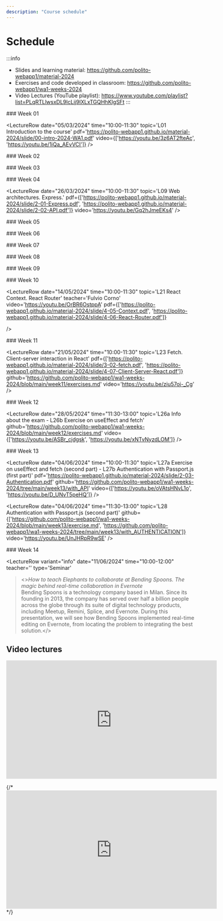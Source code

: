 ```yaml
---
description: "Course schedule"
---
```




# Schedule

:::info
- Slides and learning material: https://github.com/polito-webapp1/material-2024
- Exercises and code developed in classroom: https://github.com/polito-webapp1/wa1-weeks-2024
- Video Lectures (YouTube playlist): https://www.youtube.com/playlist?list=PLqRTLlwsxDL9lcLij9lXLxTGQHhKIgSFt
:::

<LectureTable defaultTeacher="Fulvio Corno" defaultType="Lecture" showMaterial={true} language='EN'>

<LectureDivider>
### Week 01
</LectureDivider>


<LectureRow
    date="05/03/2024" time="10:00-11:30"
    topic='L01 Introduction to the course'
    pdf='https://polito-webapp1.github.io/material-2024/slide/00-intro-2024-WA1.pdf'
    video={['https://youtu.be/3z6AT2fteAc', 'https://youtu.be/1iQa_AEvVCI']}
/>

<LectureRow
    date="05/03/2024" time="11:30-13:00"
    topic='L02 Introduction to JavaScript'
    pdf='https://polito-webapp1.github.io/material-2024/slide/1-01-javascript-basics.pdf'
    video='https://youtu.be/8mxDWg3O0-M'
/>

<LectureRow
    date="07/03/2024" time="08:30-10:00"
    topic='L03 JavaScript Exercises on Arrays and Strings'
    type='Exercise'
    github='https://github.com/polito-webapp1/wa1-weeks-2024/blob/main/week01/exercises.md'
    video='https://youtu.be/xFfRqY85RQc'
/>

<LectureRow
    date="07/03/2024" time="10:00-11:30"
    topic='L04 JavaScript Objects and Functions'
    pdf='https://polito-webapp1.github.io/material-2024/slide/1-02-javascript-objects-functions.pdf'
    video='https://youtu.be/YpjdzeCe8sw'
/>

<LectureRow
    topic='Week 01 exercises'
    github='https://github.com/polito-webapp1/wa1-weeks-2024/tree/main/week01'
    teacher='' type=''
/>

<LectureDivider>
### Week 02
</LectureDivider>

<LectureRow
    date="12/03/2024" time="10:00-11:30"
    topic='L05 Constructor Functions. Callbacks. Exercise 3.'
    github='https://github.com/polito-webapp1/wa1-weeks-2024/blob/main/week02/exercise%203.md'
    video='https://youtu.be/uupGl6dcZJo'
/>  

<LectureRow
    date="12/03/2024" time="11:30-13:00"
    topic='L06 Functional programming. Exercise 3.'
    pdf='https://polito-webapp1.github.io/material-2024/slide/1-03-javascript-async-programming.pdf'
    video='https://youtu.be/xFSsudR-Buc'
/>

<LectureRow
    date="14/03/2024" time=""
    type='Lab'
    topic='Overall labs specification'
    teacher=''
    pdf='https://polito-webapp1.github.io/lab-2024/00-overall-labs-specification/overall-labs-specification.pdf'
/>

<LectureRow
    date="14/03/2024" time="08:30-10:00"
    type='Lab'
    topic='Lab 01 - Group 1'
    teacher='Juan Pablo Sáenz'
    pdf='https://polito-webapp1.github.io/lab-2024/lab01-node/lab01-getting-started-node.pdf'
    github='https://github.com/polito-webapp1/lab-2024/tree/main/lab01-node'
/>

<LectureRow
    date="14/03/2024" time="10:00-11:30"
    type='Lab'
    topic='Lab 01 - Group 2'
    teacher='Juan Pablo Sáenz'
    pdf='https://polito-webapp1.github.io/lab-2024/lab01-node/lab01-getting-started-node.pdf'
    github='https://github.com/polito-webapp1/lab-2024/tree/main/lab01-node'
/>

<LectureRow
    date="14/03/2024" time="10:00-11:30"
    type='Lab'
    topic='Lab 01 - Group 3'
    teacher='Luca Pezzolla'
    pdf='https://polito-webapp1.github.io/lab-2024/lab01-node/lab01-getting-started-node.pdf'
    github='https://github.com/polito-webapp1/lab-2024/tree/main/lab01-node'
/>

<LectureRow
    topic='Week 02 exercises'
    teacher='' type=''
    github='https://github.com/polito-webapp1/wa1-weeks-2024/tree/main/week02'
/>

<LectureDivider>
### Week 03
</LectureDivider>

<LectureRow
    date="19/03/2024" time="10:00-11:30"
    topic='L07 JavaScript Asynchronous Programming. Interfacing with SQLite.'
    video='https://youtu.be/lPbGHkCgSuQ'
/>

<LectureRow
    date="19/03/2024" time="11:30-13:00"
    topic='L08 Promises. Exercise on Asynchronous Programming.'
    github='https://github.com/polito-webapp1/wa1-weeks-2024/blob/main/week03/exercise%204.md'
    video='https://youtu.be/0cI_KmgfIRo'
/>

<LectureRow
    date="21/03/2024" time="08:30-10:00"
    type='Lab'
    topic='Lab 02 - Group 1'
    teacher='Juan Pablo Sáenz'
    pdf='https://polito-webapp1.github.io/lab-2024/lab02-node-database/lab02-node-database.pdf'
    github='https://github.com/polito-webapp1/lab-2024/tree/main/lab02-node-database'
/>

<LectureRow
    date="21/03/2024" time="10:00-11:30"
    type='Lab'
    topic='Lab 02 - Group 2'
    teacher='Juan Pablo Sáenz'
    pdf='https://polito-webapp1.github.io/lab-2024/lab02-node-database/lab02-node-database.pdf'
    github='https://github.com/polito-webapp1/lab-2024/tree/main/lab02-node-database'
/>

<LectureRow
    date="12/03/2024" time="10:00-11:30"
    type='Lab'
    topic='Lab 02 - Group 3'
    teacher='Luca Pezzolla'
    pdf='https://polito-webapp1.github.io/lab-2024/lab02-node-database/lab02-node-database.pdf'
    github='https://github.com/polito-webapp1/lab-2024/tree/main/lab02-node-database'
/>

<LectureRow
    topic='Week 03 exercises'
    teacher='' type=''
    github='https://github.com/polito-webapp1/wa1-weeks-2024/tree/main/week03'
/>

<LectureDivider>
### Week 04
</LectureDivider>

<LectureRow
    date="26/03/2024" time="10:00-11:30"
    topic='L09 Web architectures. Express.'
    pdf={['https://polito-webapp1.github.io/material-2024/slide/2-01-Express.pdf', 'https://polito-webapp1.github.io/material-2024/slide/2-02-API.pdf']}
    video='https://youtu.be/Gq2hJmeEKs4'
/>

<LectureRow
    date="26/03/2024" time="11:30-13:00"
    topic='L10 HTTP APIs. Exercise on API design.'
    github='https://github.com/polito-webapp1/wa1-weeks-2024/tree/main/week04'
    video='https://youtu.be/MMiuBLZsMco'
/>

<LectureRow
    type="🐰" teacher="" variant="info"
    topic='Easter Vacations'
/>

<LectureRow
    date="04/04/2024" time="08:30-10:00"
    type='Lab'
    topic='Lab 03 - Group 1'
    teacher='Juan Pablo Sáenz'
    pdf='https://polito-webapp1.github.io/lab-2024/lab03-express/lab03-express.pdf'
    github='https://github.com/polito-webapp1/lab-2024/tree/main/lab03-express'
/>

<LectureRow
    date="04/04/2024" time="10:00-11:30"
    type='Lab'
    topic='Lab 03 - Group 2'
    teacher='Juan Pablo Sáenz'
    pdf='https://polito-webapp1.github.io/lab-2024/lab03-express/lab03-express.pdf'
    github='https://github.com/polito-webapp1/lab-2024/tree/main/lab03-express'
/>

<LectureRow
    date="04/04/2024" time="10:00-11:30"
    type='Lab'
    topic='Lab 03 - Group 3'
    teacher='Luca Pezzolla'
    pdf='https://polito-webapp1.github.io/lab-2024/lab03-express/lab03-express.pdf'
    github='https://github.com/polito-webapp1/lab-2024/tree/main/lab03-express'
/>

<LectureRow
    topic='Week 04 exercises'
    teacher='' type=''
    github='https://github.com/polito-webapp1/wa1-weeks-2024/tree/main/week04'
/>

<LectureDivider>
### Week 05
</LectureDivider>

<LectureRow
    date="09/04/2024" time=""
    type='Reading'
    topic='HTML and CSS'
    pdf='https://polito-webapp1.github.io/material-2024/readings/3-0-reading-html-css.pdf'
/>


<LectureRow
    date="09/04/2024" time="10:00-11:30"
    topic='L11 Exercise on HTML, CSS and Bootstrap'
    type='Exercise'
    github='https://github.com/polito-webapp1/wa1-weeks-2024/blob/main/week05/exercise%206.md'
    video='https://youtu.be/4nEUaNJnUjg'
/>

<LectureRow
    date="09/04/2024" time="11:30-13:00"
    topic='L12 Javascript in the browser'
    pdf='https://polito-webapp1.github.io/material-2024/slide/3-01-JS-browser.pdf'
    video='https://youtu.be/m64hXq2JQ58'
/>

<LectureRow
    date="11/04/2024" time="08:30-10:00"
    type='Lab'
    topic='Lab 04 - Group 1'
    teacher='Juan Pablo Sáenz'
    pdf='https://polito-webapp1.github.io/lab-2024/lab04-html-css/lab04-html-css.pdf'
    github='https://github.com/polito-webapp1/lab-2024/tree/main/lab04-html-css'
/>

<LectureRow
    date="11/04/2024" time="10:00-11:30"
    type='Lab'
    topic='Lab 04 - Group 2'
    teacher='Juan Pablo Sáenz'
    pdf='https://polito-webapp1.github.io/lab-2024/lab04-html-css/lab04-html-css.pdf'
    github='https://github.com/polito-webapp1/lab-2024/tree/main/lab04-html-css'
/>

<LectureRow
    date="11/04/2024" time="10:00-11:30"
    type='Lab'
    topic='Lab 04 - Group 3'
    teacher='Luca Pezzolla'
    pdf='https://polito-webapp1.github.io/lab-2024/lab04-html-css/lab04-html-css.pdf'
    github='https://github.com/polito-webapp1/lab-2024/tree/main/lab04-html-css'
/>

<LectureDivider>
### Week 06
</LectureDivider>

<LectureRow
    date="16/04/2024" time="10:00-11:30"
    topic='L13 Exercise on Javascript in the browser'
    type='Exercise'
    github='https://github.com/polito-webapp1/wa1-weeks-2024/blob/main/week06/exercise%207.md'
    video='https://youtu.be/yyEpDI3jP-w'
/>

<LectureRow
    date="16/04/2024" time="11:30-13:00"
    topic='L14 Exercise on async/await and POST APIs'
    video='https://youtu.be/Ie3K5OW3iUk'
/>

<LectureRow
    date="18/04/2024" time="08:30-10:00"
    type='Lab'
    topic='Lab 05 - Group 1'
    teacher='Juan Pablo Sáenz'
    pdf='https://polito-webapp1.github.io/lab-2024/lab05-js-browser/lab05-js-browser.pdf'
    github='https://github.com/polito-webapp1/lab-2024/tree/main/lab05-js-browser'
/>

<LectureRow
    date="18/04/2024" time="10:00-11:30"
    type='Lab'
    topic='Lab 05 - Group 2'
    teacher='Juan Pablo Sáenz'
    pdf='https://polito-webapp1.github.io/lab-2024/lab05-js-browser/lab05-js-browser.pdf'
    github='https://github.com/polito-webapp1/lab-2024/tree/main/lab05-js-browser'
/>

<LectureRow
    date="18/04/2024" time="10:00-11:30"
    type='Lab'
    topic='Lab 05 - Group 3 -- THIS WEEK GROUP 3 IS MERGED WITH GROUP 2 (In Room R2B)'
    teacher='Juan Pablo Sáenz'
    pdf='https://polito-webapp1.github.io/lab-2024/lab05-js-browser/lab05-js-browser.pdf'
    github='https://github.com/polito-webapp1/lab-2024/tree/main/lab05-js-browser'
/>

<LectureDivider>
### Week 07
</LectureDivider>

<LectureRow
    date="23/04/2024" time="10:00-11:30"
    topic='L15 Introduction to React'
    pdf='https://polito-webapp1.github.io/material-2024/slide/4-01-React-intro.pdf'
    teacher='Juan Pablo Sáenz'
    video='https://youtu.be/CuvfevT1YV4'
/>

<LectureRow
    date="23/04/2024" time="11:30-13:00"
    topic='L16 JSX, Components, props - Exercise'
    pdf='https://polito-webapp1.github.io/material-2024/slide/4-02-Elements-and-JSX.pdf'
    github='https://github.com/polito-webapp1/wa1-weeks-2024/blob/main/week07/react-qa'
    teacher='Juan Pablo Sáenz'
/>

<LectureRow
    date="25/04/2024" time=""
    type="🌴" teacher="" variant="info"
    topic='Vacations'
/>

<LectureDivider>
### Week 08
</LectureDivider>


<LectureRow
    date="30/04/2024" time="10:00-11:30"
    topic='L17 React Components and State'
    pdf='https://polito-webapp1.github.io/material-2024/slide/4-03-Components-and-state.pdf'
    github='https://github.com/polito-webapp1/wa1-weeks-2024/blob/main/week08/exercise%209.md'
    video='https://youtu.be/AIx89lYhsF4'
/>

<LectureRow
    date="30/04/2024" time="11:30-13:00"
    topic='L18 Exercise on React State. Forms in React.'
    pdf='https://polito-webapp1.github.io/material-2024/slide/4-04-Forms.pdf'
    github='https://github.com/polito-webapp1/wa1-weeks-2024/tree/main/week08/react-qa'
    video='https://youtu.be/hc7LhRScBs0'
/>


<LectureRow
    date="02/05/2024" time="08:30-10:00"
    type='Lab'
    topic='Lab 06 - Group 1'
    teacher='Juan Pablo Sáenz'
    pdf='https://polito-webapp1.github.io/lab-2024/lab06-react/lab06-getting-started-react.pdf'
    github='https://github.com/polito-webapp1/lab-2024/tree/main/lab06-react'
/>

<LectureRow
    date="02/05/2024" time="10:00-11:30"
    type='Lab'
    topic='Lab 06 - Group 2'
    teacher='Juan Pablo Sáenz'
    pdf='https://polito-webapp1.github.io/lab-2024/lab06-react/lab06-getting-started-react.pdf'
    github='https://github.com/polito-webapp1/lab-2024/tree/main/lab06-react'
/>

<LectureRow
    date="02/05/2024" time="10:00-11:30"
    type='Lab'
    topic='Lab 06 - Group 3'
    teacher='Luca Pezzolla'
    pdf='https://polito-webapp1.github.io/lab-2024/lab06-react/lab06-getting-started-react.pdf'
    github='https://github.com/polito-webapp1/lab-2024/tree/main/lab06-react'
/>

<LectureDivider>
### Week 09
</LectureDivider>

<LectureRow
    date="07/05/2024" time="10:00-11:30"
    topic='L19 React Forms and State Exercise (part I)'
    github='https://github.com/polito-webapp1/wa1-weeks-2024/blob/main/week09/react-qa'
    teacher='Juan Pablo Sáenz'
    video='https://youtu.be/StYvn3XKuK8'
/>

<LectureRow
    date="07/05/2024" time="11:30-13:00"
    topic='L20 React Forms and State Exercise (part II)'
    github='https://github.com/polito-webapp1/wa1-weeks-2024/blob/main/week09/react-qa'
    teacher='Juan Pablo Sáenz'
    video='https://youtu.be/xr8A2l3DDlk'
/>

<LectureRow
    date="09/05/2024" time="08:30-10:00"
    type='Lab'
    topic='Lab 07 - Group 1'
    teacher='Juan Pablo Sáenz'
    pdf='https://polito-webapp1.github.io/lab-2024/lab07-forms/lab07-forms.pdf'
    github='https://github.com/polito-webapp1/lab-2024/tree/main/lab07-forms'
/>

<LectureRow
    date="09/05/2024" time="10:00-11:30"
    type='Lab'
    topic='Lab 07 - Group 2 and Group 3'
    teacher='Juan Pablo Sáenz'
    pdf='https://polito-webapp1.github.io/lab-2024/lab07-forms/lab07-forms.pdf'
    github='https://github.com/polito-webapp1/lab-2024/tree/main/lab07-forms'
/>


<LectureDivider>
### Week 10
</LectureDivider>

<LectureRow
    date="14/05/2024" time="10:00-11:30"
    topic='L21 React Context. React Router'
    teacher='Fulvio Corno'
    video='https://youtu.be/OrBR6OstppA'
    pdf={['https://polito-webapp1.github.io/material-2024/slide/4-05-Context.pdf', 'https://polito-webapp1.github.io/material-2024/slide/4-06-React-Router.pdf']}

/>

<LectureRow
    date="14/05/2024" time="11:30-13:00"
    topic='L22 Exercise on React Router'
    github='https://github.com/polito-webapp1/wa1-weeks-2024/blob/main/week10/exercise%2011.md'
    video='https://youtu.be/zGAl1cQiNCI'
    teacher='Fulvio Corno'
/>

<LectureRow
    date="16/05/2024" time="08:30-10:00"
    type='Lab'
    topic='Lab 08 - Group 1'
    teacher='Juan Pablo Sáenz'
    pdf='https://polito-webapp1.github.io/lab-2024/lab08-routes/lab08-routes.pdf'
    github='https://github.com/polito-webapp1/lab-2024/tree/main/lab08-routes'
/>

<LectureRow
    date="16/05/2024" time="10:00-11:30"
    type='Lab'
    topic='Lab 08 - Group 2 and Group 3'
    teacher='Juan Pablo Sáenz'
    pdf='https://polito-webapp1.github.io/lab-2024/lab08-routes/lab08-routes.pdf'
    github='https://github.com/polito-webapp1/lab-2024/tree/main/lab08-routes'
/>


<LectureDivider>
### Week 11
</LectureDivider>

<LectureRow
    date="21/05/2024" time="10:00-11:30"
    topic='L23 Fetch. Client-server interaction in React'
    pdf={['https://polito-webapp1.github.io/material-2024/slide/3-02-fetch.pdf', 'https://polito-webapp1.github.io/material-2024/slide/4-07-Client-Server-React.pdf']}
    github='https://github.com/polito-webapp1/wa1-weeks-2024/blob/main/week11/exercises.md'
    video='https://youtu.be/ziu57oj-_Cg'
/>

<LectureRow
    date="21/05/2024" time="11:30-13:00"
    topic='L24 useEffect and React lifecycle'
    pdf='https://polito-webapp1.github.io/material-2024/slide/4-08-LifeCycle.pdf'
    video='https://youtu.be/OzcEZFqgAB8'
/>

<LectureRow
    date="23/05/2024" time="08:30-10:00"
    type='Lab'
    topic='Lab 09 - Group 1'
    teacher='Juan Pablo Sáenz'
    pdf='https://polito-webapp1.github.io/lab-2024/lab09-client-server-I/lab09-API-1.pdf'
    github='https://github.com/polito-webapp1/lab-2024/tree/main/lab09-client-server-I'
/>

<LectureRow
    date="23/05/2024" time="10:00-11:30"
    type='Lab'
    topic='Lab 09 - Group 2 and Group 3'
    teacher='Juan Pablo Sáenz'
    pdf='https://polito-webapp1.github.io/lab-2024/lab09-client-server-I/lab09-API-1.pdf'
    github='https://github.com/polito-webapp1/lab-2024/tree/main/lab09-client-server-I'
/>

<LectureDivider>
### Week 12
</LectureDivider>

<LectureRow
    date="28/05/2024" time="10:00-11:30"
    topic='L25 useEffect: advanced topics'
    video='https://youtu.be/OcdWjXmhu2Y'
/>

<LectureRow
    date="28/05/2024" time="11:30-13:00"
    topic='L26a Info about the exam - L26b Exercise on useEffect and fetch'
    github='https://github.com/polito-webapp1/wa1-weeks-2024/blob/main/week12/exercises.md'
    video={['https://youtu.be/ASBr_cjdgsk', 'https://youtu.be/xNTvNyzdLOM']}
/>

<LectureRow
    date="30/05/2024" time="08:30-10:00"
    type='Lab'
    topic='Lab 10 - Group 1'
    teacher='Juan Pablo Sáenz'
    pdf='https://polito-webapp1.github.io/lab-2024/lab10-client-server-II/lab10-API-2.pdf'
    github='https://github.com/polito-webapp1/lab-2024/tree/main/lab10-client-server-II'
/>

<LectureRow
    date="30/05/2024" time="10:00-11:30"
    type='Lab'
    topic='Lab 10 - Group 2 and Group 3'
    teacher='Juan Pablo Sáenz'
    pdf='https://polito-webapp1.github.io/lab-2024/lab10-client-server-II/lab10-API-2.pdf'
    github='https://github.com/polito-webapp1/lab-2024/tree/main/lab10-client-server-II'
/>

<LectureDivider>
### Week 13
</LectureDivider>

<LectureRow
    date="04/06/2024" time="10:00-11:30"
    topic='L27a Exercise on useEffect and fetch (second part) - L27b Authentication with Passport.js (first part)'
    pdf='https://polito-webapp1.github.io/material-2024/slide/2-03-Authentication.pdf'
    github='https://github.com/polito-webapp1/wa1-weeks-2024/tree/main/week13/with_API'
    video={['https://youtu.be/oVAtsHNvL1o', 'https://youtu.be/D_UNvT5peHQ']}
/>

<LectureRow
    date="04/06/2024" time="11:30-13:00"
    topic='L28 Authentication with Passport.js (second part)'
    github={['https://github.com/polito-webapp1/wa1-weeks-2024/blob/main/week13/exercise.md', 'https://github.com/polito-webapp1/wa1-weeks-2024/tree/main/week13/with_AUTHENTICATION']}
    video='https://youtu.be/UnJHRpR9wSE'
/>

<LectureRow
    date="06/06/2024" time="08:30-10:00"
    type='Lab'
    topic='Lab 11 - Group 1'
    teacher='Juan Pablo Sáenz'
    pdf='https://polito-webapp1.github.io/lab-2024/lab11-authentication/lab11-authentication.pdf'
    github='https://github.com/polito-webapp1/lab-2024/tree/main/lab11-authentication'
/>

<LectureRow
    date="06/06/2024" time="10:00-11:30"
    type='Lab'
    topic='Lab 11 - Group 2 and Group 3'
    teacher='Juan Pablo Sáenz'
    pdf='https://polito-webapp1.github.io/lab-2024/lab11-authentication/lab11-authentication.pdf'
    github='https://github.com/polito-webapp1/lab-2024/tree/main/lab11-authentication'
/>

<LectureDivider>
### Week 14
</LectureDivider>

<LectureRow variant="info"
    date="11/06/2024" time="10:00-12:00"
    teacher=''
    type='Seminar'
><><i>How to teach Elephants to collaborate at Bending Spoons. The magic behind real-time collaboration in Evernote</i><br/>
Bending Spoons is a technology company based in Milan. Since its founding in 2013, the company has served over half a billion people across the globe through its suite of digital technology products, including Meetup, Remini, Splice, and Evernote.
During this presentation, we will see how Bending Spoons implemented real-time editing on Evernote, from locating the problem to integrating the best solution.</></LectureRow>


<LectureRow
    date="13/06/2024" time="08:30-10:00"
    topic='Exam Simulation (groups 1, 2, 3)'
    teacher='Juan Pablo Sáenz'
    pdf='https://github.com/polito-webapp1/wa1-weeks-2024/blob/main/week14/WA1_exam2_SolveMyRiddle.pdf'
    pdf='https://github.com/polito-webapp1/wa1-weeks-2024/blob/main/week14/WA1_exam2_SolveMyRiddle-annotated.pdf'
    video='https://youtu.be/VHriBLHdqJo'
/>

<LectureRow
    date="13/06/2024" time="10:00-11:30"
    topic='Exam Simulation (groups 1, 2, 3) - cont'
    teacher='Juan Pablo Sáenz'
    pdf='https://github.com/polito-webapp1/wa1-weeks-2024/blob/main/week14/WA1_exam2_SolveMyRiddle.pdf'
    pdf='https://github.com/polito-webapp1/wa1-weeks-2024/blob/main/week14/WA1_exam2_SolveMyRiddle-annotated.pdf'
    video='https://youtu.be/ugxEUmdsap4'
/>

</LectureTable>

## Video lectures

<iframe width="560" height="315" src="https://www.youtube.com/embed/videoseries?list=PLqRTLlwsxDL9lcLij9lXLxTGQHhKIgSFt" title="YouTube video player" frameborder="0" allow="accelerometer; autoplay; clipboard-write; encrypted-media; gyroscope; picture-in-picture; web-share" allowfullscreen></iframe>

{/* <iframe width="560" height="315" src="https://www.youtube-nocookie.com/embed/videoseries?list=PLqRTLlwsxDL8WgeiSZVJzjEr1f9aHy2gz" title="YouTube video player" frameBorder="0" allow="accelerometer; autoplay; clipboard-write; encrypted-media; gyroscope; picture-in-picture; web-share" allowFullScreen></iframe>  */}
